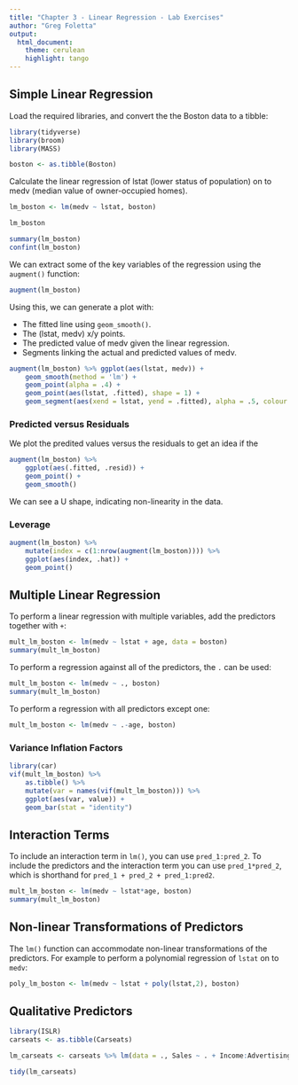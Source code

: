 ```yaml
---
title: "Chapter 3 - Linear Regression - Lab Exercises"
author: "Greg Foletta"
output:
  html_document:
    theme: cerulean
    highlight: tango
---
```


## Simple Linear Regression

Load the required libraries, and convert the the Boston data to a tibble:
```r
library(tidyverse)
library(broom)
library(MASS)

boston <- as.tibble(Boston)
```

Calculate the linear regression of lstat (lower status of population) on to medv (median value of owner-occupied homes).

```r
lm_boston <- lm(medv ~ lstat, boston)

lm_boston

summary(lm_boston)
confint(lm_boston)
```

We can extract some of the key variables of the regression using the `augment()` function:
```r
augment(lm_boston)
```

Using this, we can generate a plot with:

* The fitted line using `geom_smooth()`.
* The (lstat, medv) x/y points.
* The predicted value of medv given the linear regression.
* Segments linking the actual and predicted values of medv.

```r
augment(lm_boston) %>% ggplot(aes(lstat, medv)) + 
    geom_smooth(method = 'lm') + 
    geom_point(alpha = .4) + 
    geom_point(aes(lstat, .fitted), shape = 1) + 
    geom_segment(aes(xend = lstat, yend = .fitted), alpha = .5, colour = 'grey')
```

### Predicted versus Residuals

We plot the predited values versus the residuals to get an idea if the

```r
augment(lm_boston) %>% 
    ggplot(aes(.fitted, .resid)) + 
    geom_point() + 
    geom_smooth()
```

We can see a U shape, indicating non-linearity in the data.

### Leverage

```r
augment(lm_boston) %>% 
    mutate(index = c(1:nrow(augment(lm_boston)))) %>% 
    ggplot(aes(index, .hat)) + 
    geom_point()
```

## Multiple Linear Regression

To perform a linear regression with multiple variables, add the predictors together with `+`:

```r
mult_lm_boston <- lm(medv ~ lstat + age, data = boston)
summary(mult_lm_boston)
```

To perform a regression against all of the predictors, the `.` can be used:

```r
mult_lm_boston <- lm(medv ~ ., boston)
summary(mult_lm_boston)
```

To perform a regression with all predictors except one:
```r
mult_lm_boston <- lm(medv ~ .-age, boston)
```

### Variance Inflation Factors

```r
library(car)
vif(mult_lm_boston) %>% 
    as.tibble() %>% 
    mutate(var = names(vif(mult_lm_boston))) %>% 
    ggplot(aes(var, value)) + 
    geom_bar(stat = "identity")
```

## Interaction Terms

To include an interaction term in `lm()`, you can use `pred_1:pred_2`. To include the predictors and the interaction term you can use `pred_1*pred_2`, which is shorthand for `pred_1 + pred_2 + pred_1:pred2`.

```r
mult_lm_boston <- lm(medv ~ lstat*age, boston)
summary(mult_lm_boston)
```

## Non-linear Transformations of Predictors

The `lm()` function can accommodate non-linear transformations of the predictors. For example to perform a polynomial regression of `lstat` on to `medv`:

```r
poly_lm_boston <- lm(medv ~ lstat + poly(lstat,2), boston)
```


## Qualitative Predictors

```r
library(ISLR)
carseats <- as.tibble(Carseats)
```

```r
lm_carseats <- carseats %>% lm(data = ., Sales ~ . + Income:Advertising + Price:Age)

tidy(lm_carseats)
```







	


